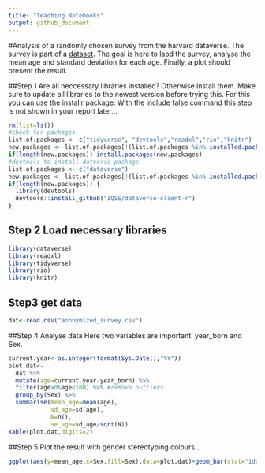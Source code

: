 ```yaml
---
title: "Teaching Notebooks"
output: github_document
---
```


#Analysis of a randomly chosen survey from the harvard dataverse.
The survey is part of a [dataset](doi:10.7910/DVN/YG9IID).
The goal is here to laod the survey, analyse the mean age and standard deviation for each age.
Finally, a plot should present the result.

##Step 1 Are all neccessary libraries installed?
Otherwise install them. Make sure to update all libraries to the newest version before trying this.
For this you can use the installr package.
With the include false command this step is not shown in your report later...
```r
rm(list=ls())
#check for packages
list.of.packages <- c("tidyverse", "devtools","readxl","rio","knitr")
new.packages <- list.of.packages[!(list.of.packages %in% installed.packages()[,"Package"])]
if(length(new.packages)) install.packages(new.packages)
#devtools to install datverse package
list.of.packages <- c("dataverse")
new.packages <- list.of.packages[!(list.of.packages %in% installed.packages()[,"Package"])]
if(length(new.packages)) {
  library(devtools)
  devtools::install_github("IQSS/dataverse-client-r")
}
```
## Step 2 Load necessary libraries
```r
library(dataverse)
library(readxl)
library(tidyverse)
library(rio)
library(knitr)
```

## Step3 get data
```r
dat<-read.csv("anonymized_survey.csv")
```



<!-- ##Step 3 Get data from the Havard dataverse and save it in the variable dat -->
<!-- ```{r} -->
<!-- #get the dataset overview -->
<!-- get_dataset("http://dx.doi.org/doi:10.7910/DVN/YG9IID") -->
<!-- #read in the file -->
<!-- f <- get_file("anonymized_survey.csv", "http://dx.doi.org/doi:10.7910/DVN/YG9IID") -->
<!-- # load it into memory -->
<!-- tmp <- tempfile(fileext = ".csv") -->
<!-- writeBin(as.vector(f), tmp) -->
<!-- #get data file -->
<!-- dat <- rio::import(tmp) -->
<!-- rm(f,tmp) -->
<!-- ``` -->

##Step 4 Analyse data
Here two variables are important. year_born and Sex.
```r
current.year<-as.integer(format(Sys.Date(),"%Y"))
plot.dat<-
  dat %>% 
  mutate(age=current.year-year_born) %>% 
  filter(age>0&age<100) %>% #remove outliers
  group_by(Sex) %>% 
  summarise(mean_age=mean(age),
            sd_age=sd(age),
            N=n(),
            se_age=sd_age/sqrt(N))
kable(plot.dat,digits=2)
```

##Step 5 Plot the result with gender stereotyping colours...

```r
ggplot(aes(y=mean_age,x=Sex,fill=Sex),data=plot.dat)+geom_bar(stat="identity")+geom_errorbar(aes(ymin=mean_age-se_age,ymax=mean_age+se_age,width=0.2))+theme_classic()+xlab("Gender")+ylab("Mean Age")+scale_fill_manual(values=c("pink","blue"))+theme(legend.position = "none")
```









